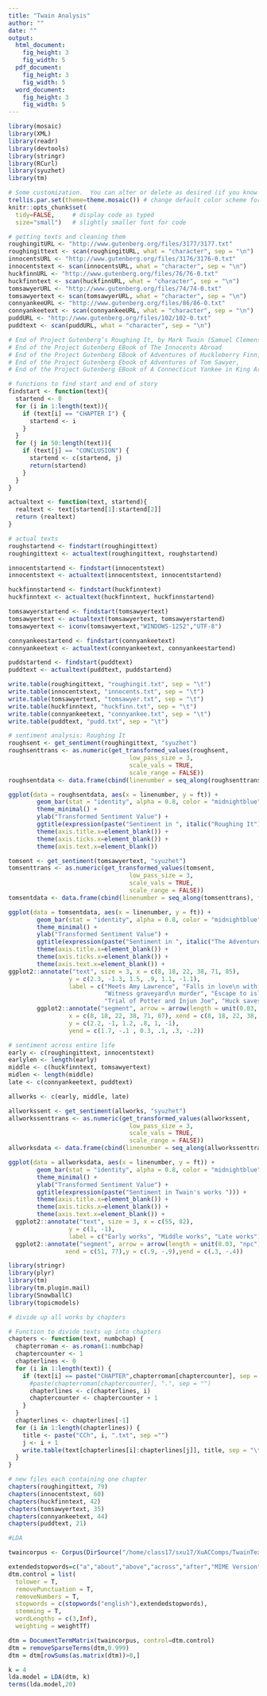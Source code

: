 ```yaml
---
title: "Twain Analysis"
author: ""
date: ""
output: 
  html_document:
    fig_height: 3
    fig_width: 5
  pdf_document:
    fig_height: 3
    fig_width: 5
  word_document:
    fig_height: 3
    fig_width: 5
---
```


```r
library(mosaic) 
library(XML)
library(readr)
library(devtools)
library(stringr)
library(RCurl)
library(syuzhet)
library(tm)

# Some customization.  You can alter or delete as desired (if you know what you are doing).
trellis.par.set(theme=theme.mosaic()) # change default color scheme for lattice
knitr::opts_chunk$set(
  tidy=FALSE,     # display code as typed
  size="small")   # slightly smaller font for code
```

```r
# getting texts and cleaning them
roughingitURL <- "http://www.gutenberg.org/files/3177/3177.txt"
roughingittext <- scan(roughingitURL, what = "character", sep = "\n")
innocentsURL <- "http://www.gutenberg.org/files/3176/3176-0.txt"
innocentstext <- scan(innocentsURL, what = "character", sep = "\n")
huckfinnURL <- "http://www.gutenberg.org/files/76/76-0.txt"
huckfinntext <- scan(huckfinnURL, what = "character", sep = "\n")
tomsawyerURL <- "http://www.gutenberg.org/files/74/74-0.txt"
tomsawyertext <- scan(tomsawyerURL, what = "character", sep = "\n")
connyankeeURL <- "http://www.gutenberg.org/files/86/86-0.txt"
connyankeetext <- scan(connyankeeURL, what = "character", sep = "\n")
puddURL <- "http://www.gutenberg.org/files/102/102-0.txt"
puddtext <- scan(puddURL, what = "character", sep = "\n")

# End of Project Gutenberg’s Roughing It, by Mark Twain (Samuel Clemens)
# End of the Project Gutenberg EBook of The Innocents Abroad
# End of the Project Gutenberg EBook of Adventures of Huckleberry Finn,
# End of the Project Gutenberg Ebook of Adventures of Tom Sawyer,
# End of the Project Gutenberg EBook of A Connecticut Yankee in King Arthur’s

# functions to find start and end of story
findstart <- function(text){ 
  startend <- 0
  for (i in 1:length(text)){
    if (text[i] == "CHAPTER I") {
      startend <- i
    }
  }
  for (j in 50:length(text)){
    if (text[j] == "CONCLUSION") {
      startend <- c(startend, j)
      return(startend)
    }
  }
} 

actualtext <- function(text, startend){
  realtext <- text[startend[1]:startend[2]]
  return (realtext)
}

# actual texts
roughstartend <- findstart(roughingittext)
roughingittext <- actualtext(roughingittext, roughstartend)

innocentstartend <- findstart(innocentstext)
innocentstext <- actualtext(innocentstext, innocentstartend)

huckfinnstartend <- findstart(huckfinntext)
huckfinntext <- actualtext(huckfinntext, huckfinnstartend)

tomsawyerstartend <- findstart(tomsawyertext)
tomsawyertext <- actualtext(tomsawyertext, tomsawyerstartend)
tomsawyertext <- iconv(tomsawyertext,"WINDOWS-1252","UTF-8")

connyankeestartend <- findstart(connyankeetext)
connyankeetext <- actualtext(connyankeetext, connyankeestartend)

puddstartend <- findstart(puddtext)
puddtext <- actualtext(puddtext, puddstartend)

write.table(roughingittext, "roughingit.txt", sep = "\t")
write.table(innocentstext, "innocents.txt", sep = "\t")
write.table(tomsawyertext, "tomsawyer.txt", sep = "\t")
write.table(huckfinntext, "huckfinn.txt", sep = "\t")
write.table(connyankeetext, "connyankee.txt", sep = "\t")
write.table(puddtext, "pudd.txt", sep = "\t")
```

```r
# sentiment analysis: Roughing It
roughsent <- get_sentiment(roughingittext, "syuzhet")
roughsenttrans <- as.numeric(get_transformed_values(roughsent, 
                                  low_pass_size = 3,
                                  scale_vals = TRUE,
                                  scale_range = FALSE))
roughsentdata <- data.frame(cbind(linenumber = seq_along(roughsenttrans), ft = roughsenttrans))

ggplot(data = roughsentdata, aes(x = linenumber, y = ft)) +
        geom_bar(stat = "identity", alpha = 0.8, color = "midnightblue", fill = "midnightblue") +
        theme_minimal() +
        ylab("Transformed Sentiment Value") +
        ggtitle(expression(paste("Sentiment in ", italic("Roughing It")))) +
        theme(axis.title.x=element_blank()) +
        theme(axis.ticks.x=element_blank()) +
        theme(axis.text.x=element_blank())
```

```r
tomsent <- get_sentiment(tomsawyertext, "syuzhet")
tomsenttrans <- as.numeric(get_transformed_values(tomsent, 
                                  low_pass_size = 3,
                                  scale_vals = TRUE,
                                  scale_range = FALSE))
tomsentdata <- data.frame(cbind(linenumber = seq_along(tomsenttrans), ft = tomsenttrans))

ggplot(data = tomsentdata, aes(x = linenumber, y = ft)) +
        geom_bar(stat = "identity", alpha = 0.8, color = "midnightblue", fill = "midnightblue") +
        theme_minimal() +
        ylab("Transformed Sentiment Value") +
        ggtitle(expression(paste("Sentiment in ", italic("The Adventures of Tom Sawyer")))) +
        theme(axis.title.x=element_blank()) +
        theme(axis.ticks.x=element_blank()) +
        theme(axis.text.x=element_blank()) +
ggplot2::annotate("text", size = 3, x = c(8, 18, 22, 38, 71, 85), 
                 y = c(2.3, -1.3, 1.5, .9, 1.1, -1.1), 
                 label = c("Meets Amy Lawrence", "Falls in love\n with Becky",
                           "Witness graveyard\n murder", "Escape to island",
                           "Trial of Potter and Injun Joe", "Huck saves widow")) +
        ggplot2::annotate("segment", arrow = arrow(length = unit(0.03, "npc")),
                 x = c(8, 18, 22, 38, 71, 87), xend = c(8, 18, 22, 38, 71, 87),
                 y = c(2.2, -1, 1.2, .8, 1, -1), 
                 yend = c(1.7, -.1 , 0.3, .1, .3, -.2))
```


```r
# sentiment across entire life
early <- c(roughingittext, innocentstext)
earlylen <- length(early)
middle <- c(huckfinntext, tomsawyertext)
midlen <- length(middle)
late <- c(connyankeetext, puddtext)

allworks <- c(early, middle, late)

allworkssent <- get_sentiment(allworks, "syuzhet")
allworkssenttrans <- as.numeric(get_transformed_values(allworkssent, 
                                  low_pass_size = 3,
                                  scale_vals = TRUE,
                                  scale_range = FALSE))
allworksdata <- data.frame(cbind(linenumber = seq_along(allworkssenttrans), ft = allworkssenttrans))

ggplot(data = allworksdata, aes(x = linenumber, y = ft)) +
        geom_bar(stat = "identity", alpha = 0.8, color = "midnightblue", fill = "midnightblue") +
        theme_minimal() +
        ylab("Transformed Sentiment Value") +
        ggtitle(expression(paste("Sentiment in Twain's works "))) +
        theme(axis.title.x=element_blank()) +
        theme(axis.ticks.x=element_blank()) +
        theme(axis.text.x=element_blank()) +
  ggplot2::annotate("text", size = 3, x = c(55, 82), 
                 y = c(1, -1),
                 label = c("Early works", "Middle works", "Late works")) + 
  ggplot2::annotate("segment", arrow = arrow(length = unit(0.03, "npc")),x = c(51,77), 
                xend = c(51, 77),y = c(.9, -.9),yend = c(.3, -.4))
```

```r
library(stringr)
library(plyr)
library(tm)
library(tm.plugin.mail)
library(SnowballC)
library(topicmodels)
```

```r
# divide up all works by chapters

# Function to divide texts up into chapters 
chapters <- function(text, numbchap) {
  chapterroman <- as.roman(1:numbchap)
  chaptercounter <- 1
  chapterlines <- 0
  for (i in 1:length(text)) {
    if (text[i] == paste("CHAPTER",chapterroman[chaptercounter], sep = " ")) {
      #paste(chapterroman[chaptercounter], ".", sep = "")
      chapterlines <- c(chapterlines, i)
      chaptercounter <- chaptercounter + 1
    }
  }
  chapterlines <- chapterlines[-1]
  for (i in 1:length(chapterlines)) {
    title <- paste("CCh", i, ".txt", sep ="")
    j <- i + 1
    write.table(text[chapterlines[i]:chapterlines[j]], title, sep = "\t")
  } 
}

# new files each containing one chapter
chapters(roughingittext, 79)
chapters(innocentstext, 60)
chapters(huckfinntext, 42)
chapters(tomsawyertext, 35)
chapters(connyankeetext, 44)
chapters(puddtext, 21)
```

```r
#LDA

twaincorpus <- Corpus(DirSource("/home/class17/sxu17/XuACComps/TwainTexts"))

extendedstopwords=c("a","about","above","across","after","MIME Version","forwarded","again","against","all","almost","alone","along","already","also","although","always","am","among","an","and","another","any","anybody","anyone","anything","anywhere","are","area","areas","aren't","around","as","ask","asked","asking","asks","at","away","b","back","backed","backing","backs","be","became","because","become","becomes","been","before","began","behind","being","beings","below","best","better","between","big","both","but","by","c","came","can","cannot","can't","case","cases","certain","certainly","clear","clearly","come","could","couldn't","d","did","didn't","differ","different","differently","do","does","doesn't","doing","done","don't","down","downed","downing","downs","during","e","each","early","either","end","ended","ending","ends","enough","even","evenly","ever","every","everybody","everyone","everything","everywhere","f","face","faces","fact","facts","far","felt","few","find","finds","first","for","four","from","full","fully","further","furthered","furthering","furthers","g","gave","general","generally","get","gets","give","given","gives","go","going","good","goods","got","great","greater","greatest","group","grouped","grouping","groups","h","had","hadn't","has","hasn't","have","haven't","having","he","he'd","he'll","her","here","here's","hers","herself","he's","high","higher","highest","him","himself","his","how","however","how's","i","i'd","if","i'll","i'm","important","in","interest","interested","interesting","interests","into","is","isn't","it","its","it's","itself","i've","j","just","k","keep","keeps","kind","knew","know","known","knows","l","large","largely","last","later","latest","least","less","let","lets","let's","like","likely","long","longer","longest","m","made","make","making","man","many","may","me","member","members","men","might","more","most","mostly","mr","mrs","much","must","mustn't","my","myself","n","necessary","need","needed","needing","needs","never","new","newer","newest","next","no","nobody","non","noone","nor","not","nothing","now","nowhere","number","numbers","o","of","off","often","old","older","oldest","on","once","one","only","open","opened","opening","opens","or","order","ordered","ordering","orders","other","others","ought","our","ours","ourselves","out","over","own","p","part","parted","parting","parts","per","perhaps","place","places","point","pointed","pointing","points","possible","present","presented","presenting","presents","problem","problems","put","puts","q","quite","r","rather","really","right","room","rooms","s","said","same","saw","say","says","second","seconds","see","seem","seemed","seeming","seems","sees","several","shall","shan't","she","she'd","she'll","she's","should","shouldn't","show","showed","showing","shows","side","sides","since","small","smaller","smallest","so","some","somebody","someone","something","somewhere","state","states","still","such","sure","t","take","taken","than","that","that's","the","their","theirs","them","themselves","then","there","therefore","there's","these","they","they'd","they'll","they're","they've","thing","things","think","thinks","this","those","though","thought","thoughts","three","through","thus","to","today","together","too","took","toward","turn","turned","turning","turns","two","u","under","until","up","upon","us","use","used","uses","v","very","w","want","wanted","wanting","wants","was","wasn't","way","ways","we","we'd","well","we'll","wells","went","were","we're","weren't","we've","what","what's","when","when's","where","where's","whether","which","while","who","whole","whom","who's","whose","why","why's","will","with","within","without","won't","work","worked","working","works","would","wouldn't","x","y","year","years","yes","yet","you","you'd","you'll","young","younger","youngest","your","you're","yours","yourself","yourselves","you've","z")
dtm.control = list(
  tolower = T,
  removePunctuation = T,
  removeNumbers = T,
  stopwords = c(stopwords("english"),extendedstopwords),
  stemming = T,
  wordLengths = c(3,Inf),
  weighting = weightTf)

dtm = DocumentTermMatrix(twaincorpus, control=dtm.control)
dtm = removeSparseTerms(dtm,0.999)
dtm = dtm[rowSums(as.matrix(dtm))>0,]

k = 4
lda.model = LDA(dtm, k)
terms(lda.model,20)
```


